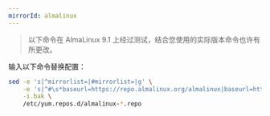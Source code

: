 ```yaml
---
mirrorId: almalinux
---
```


> 以下命令在 AlmaLinux 9.1 上经过测试，结合您使用的实际版本命令也许有所更改。

输入以下命令替换配置：

```bash
sed -e 's|^mirrorlist=|#mirrorlist=|g' \
    -e 's|^#\s*baseurl=https://repo.almalinux.org/almalinux|baseurl=https://mirrors.jcut.edu.cn/almalinux|g' \
    -i.bak \
    /etc/yum.repos.d/almalinux-*.repo
```
